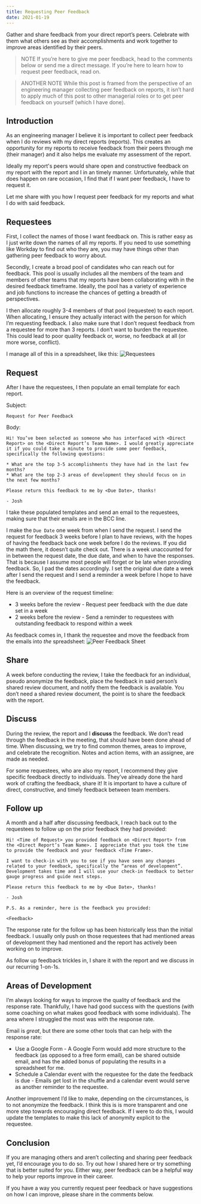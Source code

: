 ```yaml
---
title: Requesting Peer Feedback
date: 2021-01-19
---
```


Gather and share feedback from your direct report’s peers. Celebrate with them what others see as their accomplishments and work together to improve areas identified by their peers.

> NOTE If you’re here to give me peer feedback, head to the comments below or send me a direct message. If you’re here to learn how to request peer feedback, read on.  

> ANOTHER NOTE While this post is framed from the perspective of an engineering manager collecting peer feedback on reports, it isn’t hard to apply much of this post to other managerial roles or to get peer feedback on yourself (which I have done).

## Introduction

As an engineering manager I believe it is important to collect peer feedback when I do reviews with my direct reports (reports). 
This creates an opportunity for my reports to receive feedback from their peers through me (their manager) and it also helps me evaluate my assessment of the report.

Ideally my report's peers would share open and constructive feedback on my report with the report and I in an timely manner. Unfortunately, while that does happen on rare occasion, I find that if I want peer feedback, I have to request it.

Let me share with you how I request peer feedback for my reports and what I do with said feedback.

## Requestees
First, I collect the names of those I want feedback on. This is rather easy as I just write down the names of all my reports. If you need to use something like Workday to find out who they are, you may have things other than gathering peer feedback to worry about.

Secondly, I create a broad pool of candidates who can reach out for feedback. This pool is usually includes all the members of the team and members of other teams that my reports have been collaborating with in the desired feedback timeframe. Ideally, the pool has a variety of experience and job functions to increase the chances of getting a breadth of perspectives.

I then allocate roughly 3-4 members of that pool (requestee) to each report. When allocating, I ensure they actually interact with the person for which I’m requesting feedback. I also make sure that I don’t request feedback from a requestee for more than 3 reports. I don’t want to burden the requestee. This could lead to poor quality feedback or, worse, no feedback at all (or more worse, conflict). 

I manage all of this in a spreadsheet, like this:
![Requestees](requestees.png)

## Request
After I have the requestees, I then populate an email template for each report.

Subject: 
```
Request for Peer Feedback
```

Body:
```
Hi! You’ve been selected as someone who has interfaced with <Direct Report> on the <Direct Report’s Team Name>. I would greatly appreciate it if you could take a minute to provide some peer feedback, specifically the following questions:

* What are the top 3-5 accomplishments they have had in the last few months?
* What are the top 2-3 areas of development they should focus on in the next few months?

Please return this feedback to me by <Due Date>, thanks!

- Josh
```

I take these populated templates and send an email to the requestees, making sure that their emails are in the BCC line.

I make the `Due Date` one week from when I send the request. I send the request for feedback 3 weeks before I plan to have reviews, with the hopes of having the feedback back one week before I do the reviews. 
If you did the math there, it doesn’t quite check out. There is a week unaccounted for in between the request date, the due date, and when to have the responses. That is because I assume most people will forget or be late when providing feedback. So, I pad the dates accordingly. I set the original due date a week after I send the request and I send a reminder a week before I hope to have the feedback.

Here is an overview of the request timeline:
* 3 weeks before the review - Request peer feedback with the due date set in a week
* 2 weeks before the review - Send a reminder to requestees with outstanding feedback to respond within a week

As feedback comes in, I thank the requestee and move the feedback from the emails into _the_ spreadsheet:
![Peer Feedback Sheet](peer-feedback-sheet.png)

## Share
A week before conducting the review, I take the feedback for an individual, pseudo anonymize the feedback, place the feedback in said person’s shared review document, and notify them the feedback is available. You don’t need a shared review document, the point is to share the feedback with the report.

## Discuss
During the review, the report and I **discuss** the feedback. We don’t read through the feedback in the meeting, that should have been done ahead of time. When discussing, we try to find common themes, areas to improve, and celebrate the recognition. Notes and action items, with an assignee, are made as needed.

For some requestees, who are also my report, I recommend they give specific feedback directly to individuals. They’ve already done the hard work of crafting the feedback, share it! It is important to have a culture of direct, constructive, and timely feedback between team members.

## Follow up
A month and a half after discussing feedback, I reach back out to the requestees to follow up on the prior feedback they had provided:
```
Hi! <Time of Request> you provided feedback on <Direct Report> from the <Direct Report’s Team Name>. I appreciate that you took the time to provide the feedback and your feedback <Time Frame>. 

I want to check-in with you to see if you have seen any changes related to your feedback, specifically the “areas of development”. Development takes time and I will use your check-in feedback to better gauge progress and guide next steps.

Please return this feedback to me by <Due Date>, thanks!

- Josh

P.S. As a reminder, here is the feedback you provided:

<Feedback>
```

The response rate for the follow up has been historically less than the initial feedback. I usually only push on those requestees that had mentioned areas of development they had mentioned and the report has actively been working on to improve.

As follow up feedback trickles in, I share it with the report and we discuss in our recurring 1-on-1s. 

## Areas of Development
I’m always looking for ways to improve the quality of feedback and the response rate. Thankfully, I have had good success with the questions (with some coaching on what makes good feedback with some individuals). The area where I struggled the most was with the response rate. 

Email is _great_, but there are some other tools that can help with the response rate:
* Use a Google Form - A Google Form would add more structure to the feedback (as opposed to a free form email), can be shared outside email, and has the added bonus of populating the results in a spreadsheet for me.
* Schedule a Calendar event with the requestee for the date the feedback is due - Emails get lost in the shuffle and a calendar event would serve as another reminder to the requestee.

Another improvement I’d like to make, depending on the circumstances, is to not anonymize the feedback. I think this is is more transparent and one more step towards encouraging direct feedback. If I were to do this, I would update the templates to make this lack of anonymity explicit to the requestee.

## Conclusion
If you are managing others and aren’t collecting and sharing peer feedback yet, I’d encourage you to do so. Try out how I shared here or try something that is better suited for you. Either way, peer feedback can be a helpful way to help your reports improve in their career.

If you have a way you currently request peer feedback or have suggestions on how I can improve, please share in the comments below.
